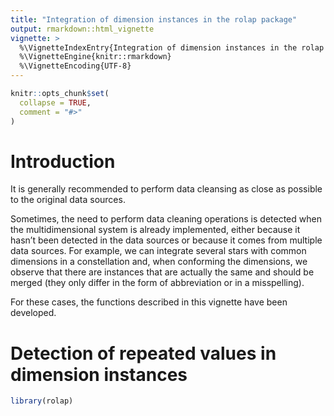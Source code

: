 ```yaml
---
title: "Integration of dimension instances in the rolap package"
output: rmarkdown::html_vignette
vignette: >
  %\VignetteIndexEntry{Integration of dimension instances in the rolap package}
  %\VignetteEngine{knitr::rmarkdown}
  %\VignetteEncoding{UTF-8}
---
```


```r
knitr::opts_chunk$set(
  collapse = TRUE,
  comment = "#>"
)
```

# Introduction

It is generally recommended to perform data cleansing as close as possible to the original data sources.

Sometimes, the need to perform data cleaning operations is detected when the multidimensional system is already implemented, either because it hasn't been detected in the data sources or because it comes from multiple data sources. For example, we can integrate several stars with common dimensions in a constellation and, when conforming the dimensions, we observe that there are instances that are actually the same and should be merged (they only differ in the form of abbreviation or in a misspelling). 

For these cases, the functions described in this vignette have been developed.

# Detection of repeated values in dimension instances


```r
library(rolap)
```
